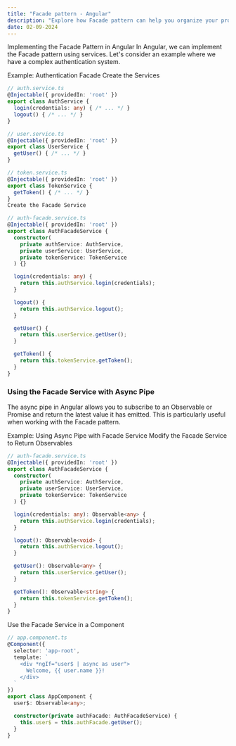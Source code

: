```yaml
---
title: "Facade pattern - Angular"
description: "Explore how Facade pattern can help you organize your project data flow, and achieve better code organization, performance, and project structure"
date: 02-09-2024
---
```


Implementing the Facade Pattern in Angular
In Angular, we can implement the Facade pattern using services. Let's consider an example where we have a complex authentication system.

Example: Authentication Facade
Create the Services

```typescript
// auth.service.ts
@Injectable({ providedIn: 'root' })
export class AuthService {
  login(credentials: any) { /* ... */ }
  logout() { /* ... */ }
}

// user.service.ts
@Injectable({ providedIn: 'root' })
export class UserService {
  getUser() { /* ... */ }
}

// token.service.ts
@Injectable({ providedIn: 'root' })
export class TokenService {
  getToken() { /* ... */ }
}
Create the Facade Service

// auth-facade.service.ts
@Injectable({ providedIn: 'root' })
export class AuthFacadeService {
  constructor(
    private authService: AuthService,
    private userService: UserService,
    private tokenService: TokenService
  ) {}

  login(credentials: any) {
    return this.authService.login(credentials);
  }

  logout() {
    return this.authService.logout();
  }

  getUser() {
    return this.userService.getUser();
  }

  getToken() {
    return this.tokenService.getToken();
  }
}
```
### Using the Facade Service with Async Pipe
The async pipe in Angular allows you to subscribe to an Observable or Promise and return the latest value it has emitted. This is particularly useful when working with the Facade pattern.

Example: Using Async Pipe with Facade Service
Modify the Facade Service to Return Observables
```typescript
// auth-facade.service.ts
@Injectable({ providedIn: 'root' })
export class AuthFacadeService {
  constructor(
    private authService: AuthService,
    private userService: UserService,
    private tokenService: TokenService
  ) {}

  login(credentials: any): Observable<any> {
    return this.authService.login(credentials);
  }

  logout(): Observable<void> {
    return this.authService.logout();
  }

  getUser(): Observable<any> {
    return this.userService.getUser();
  }

  getToken(): Observable<string> {
    return this.tokenService.getToken();
  }
}
```
Use the Facade Service in a Component
```typescript
// app.component.ts
@Component({
  selector: 'app-root',
  template: `
    <div *ngIf="user$ | async as user">
      Welcome, {{ user.name }}!
    </div>
  `
})
export class AppComponent {
  user$: Observable<any>;

  constructor(private authFacade: AuthFacadeService) {
    this.user$ = this.authFacade.getUser();
  }
}
```
